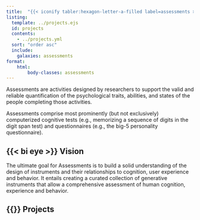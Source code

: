 ```yaml
---
title:  "{{< iconify tabler:hexagon-letter-a-filled label=assessments >}} Assessments"
listing:
  template: ../projects.ejs
  id: projects
  contents: 
    - ../projects.yml
  sort: "order asc"
  include:
    galaxies: assessments
format:
    html:
        body-classes: assessments
---
```



Assessments are activities designed by researchers to support the valid and reliable quantification of the psychological traits, abilities, and states of the people completing those activities. 

Assessments comprise most prominently (but not exclusively) computerized cognitive tests (e.g., memorizing a sequence of digits in the digit span test) and questionnaires (e.g., the big-5 personality questionnaire). 


## {{< bi eye >}} Vision
The ultimate goal for Assessments is to build a solid understanding of the design of instruments and their relationships to cognition, user experience and behavior. It entails creating a curated collection of generative instruments that allow a comprehensive assessment of human cognition, experience and behavior.

## {{<bi puzzle>}} Projects

::: {#projects}
:::
